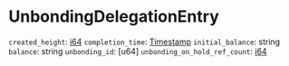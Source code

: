 # UnbondingDelegationEntry

`created_height`: [i64]
`completion_time`: [Timestamp]
`initial_balance`: string
`balance`: string
`unbonding_id`: [u64]
`unbonding_on_hold_ref_count`: [i64]

[i64]: /types/i64
[Timestamp]: /types/timestamp